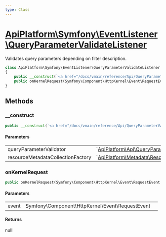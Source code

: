 ```yaml
---
type: Class
---
```


# [ApiPlatform\Symfony\EventListener\QueryParameterValidateListener](/docs/vmain/reference/Symfony/EventListener/QueryParameterValidateListener)

Validates query parameters depending on filter description.


```php
class ApiPlatform\Symfony\EventListener\QueryParameterValidateListener
{
    public __construct(`<a href="/docs/vmain/reference/Api/QueryParameterValidator/QueryParameterValidator">ApiPlatform\Api\QueryParameterValidator\QueryParameterValidator</a>` $queryParameterValidator, null|`<a href="/docs/vmain/reference/Metadata/Resource/Factory/ResourceMetadataCollectionFactoryInterface">ApiPlatform\Metadata\Resource\Factory\ResourceMetadataCollectionFactoryInterface</a>` $resourceMetadataCollectionFactory)
    public onKernelRequest(Symfony\Component\HttpKernel\Event\RequestEvent $event): null
}
```
## Methods

### __construct



```php
public __construct(`<a href="/docs/vmain/reference/Api/QueryParameterValidator/QueryParameterValidator">ApiPlatform\Api\QueryParameterValidator\QueryParameterValidator</a>` $queryParameterValidator, null|`<a href="/docs/vmain/reference/Metadata/Resource/Factory/ResourceMetadataCollectionFactoryInterface">ApiPlatform\Metadata\Resource\Factory\ResourceMetadataCollectionFactoryInterface</a>` $resourceMetadataCollectionFactory)
```

#### Parameters

<table><tbody>
<tr><td>queryParameterValidator</td><td>`<a href="/docs/vmain/reference/Api/QueryParameterValidator/QueryParameterValidator">ApiPlatform\Api\QueryParameterValidator\QueryParameterValidator</a>`</td><td></td></tr><tr><td>resourceMetadataCollectionFactory</td><td>`<a href="/docs/vmain/reference/Metadata/Resource/Factory/ResourceMetadataCollectionFactoryInterface">ApiPlatform\Metadata\Resource\Factory\ResourceMetadataCollectionFactoryInterface</a>`</td><td></td></tr>
</tbody>
</table>

### onKernelRequest



```php
public onKernelRequest(Symfony\Component\HttpKernel\Event\RequestEvent $event): null
```

#### Parameters

<table><tbody>
<tr><td>event</td><td>Symfony\Component\HttpKernel\Event\RequestEvent</td><td></td></tr>
</tbody>
</table>

#### Returns

null
